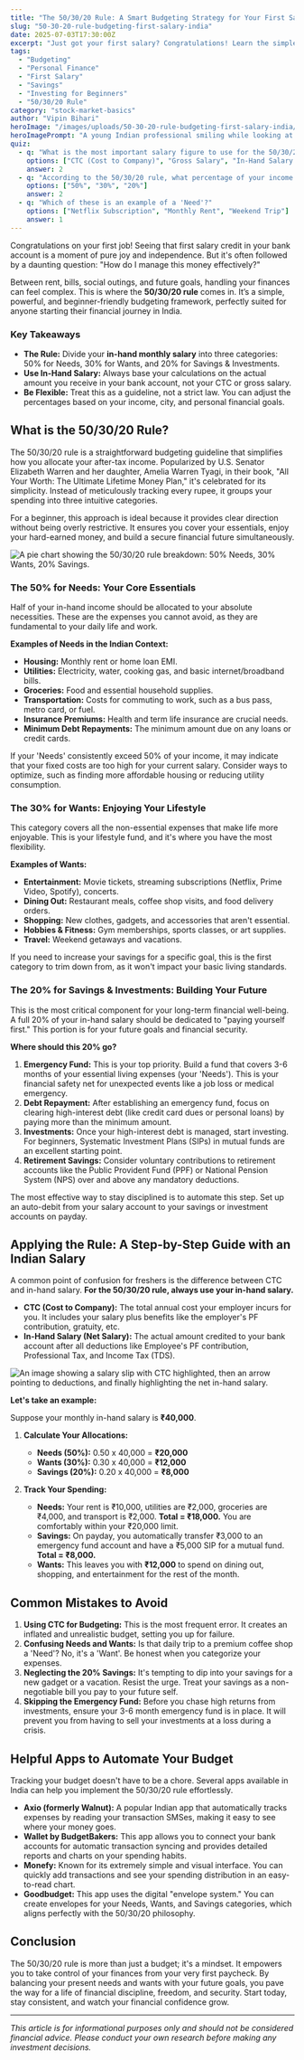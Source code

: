 ```yaml
---
title: "The 50/30/20 Rule: A Smart Budgeting Strategy for Your First Salary in India"
slug: "50-30-20-rule-budgeting-first-salary-india"
date: 2025-07-03T17:30:00Z
excerpt: "Just got your first salary? Congratulations! Learn the simple yet powerful 50/30/20 rule to manage your money, save for your goals, and enjoy life without financial stress. This guide is perfect for Indian beginners."
tags:
  - "Budgeting"
  - "Personal Finance"
  - "First Salary"
  - "Savings"
  - "Investing for Beginners"
  - "50/30/20 Rule"
category: "stock-market-basics"
author: "Vipin Bihari"
heroImage: "/images/uploads/50-30-20-rule-budgeting-first-salary-india/hero-image.jpg"
heroImagePrompt: "A young Indian professional smiling while looking at their laptop, with a graphic overlay of a 50/30/20 pie chart, symbolizing financial planning."
quiz:
  - q: "What is the most important salary figure to use for the 50/30/20 rule?"
    options: ["CTC (Cost to Company)", "Gross Salary", "In-Hand Salary (after all deductions)"]
    answer: 2
  - q: "According to the 50/30/20 rule, what percentage of your income should be allocated to Savings & Investments?"
    options: ["50%", "30%", "20%"]
    answer: 2
  - q: "Which of these is an example of a 'Need'?"
    options: ["Netflix Subscription", "Monthly Rent", "Weekend Trip"]
    answer: 1
---
```


Congratulations on your first job! Seeing that first salary credit in your bank account is a moment of pure joy and independence. But it's often followed by a daunting question: "How do I manage this money effectively?"

Between rent, bills, social outings, and future goals, handling your finances can feel complex. This is where the **50/30/20 rule** comes in. It’s a simple, powerful, and beginner-friendly budgeting framework, perfectly suited for anyone starting their financial journey in India.

### Key Takeaways
*   **The Rule:** Divide your **in-hand monthly salary** into three categories: 50% for Needs, 30% for Wants, and 20% for Savings & Investments.
*   **Use In-Hand Salary:** Always base your calculations on the actual amount you receive in your bank account, not your CTC or gross salary.
*   **Be Flexible:** Treat this as a guideline, not a strict law. You can adjust the percentages based on your income, city, and personal financial goals.

## What is the 50/30/20 Rule?

The 50/30/20 rule is a straightforward budgeting guideline that simplifies how you allocate your after-tax income. Popularized by U.S. Senator Elizabeth Warren and her daughter, Amelia Warren Tyagi, in their book, "All Your Worth: The Ultimate Lifetime Money Plan," it's celebrated for its simplicity. Instead of meticulously tracking every rupee, it groups your spending into three intuitive categories.

For a beginner, this approach is ideal because it provides clear direction without being overly restrictive. It ensures you cover your essentials, enjoy your hard-earned money, and build a secure financial future simultaneously.

![A pie chart showing the 50/30/20 rule breakdown: 50% Needs, 30% Wants, 20% Savings.](/images/uploads/50-30-20-rule-budgeting-first-salary-india/50-30-20-breakdown.png)

### **The 50% for Needs: Your Core Essentials**

Half of your in-hand income should be allocated to your absolute necessities. These are the expenses you cannot avoid, as they are fundamental to your daily life and work.

**Examples of Needs in the Indian Context:**
*   **Housing:** Monthly rent or home loan EMI.
*   **Utilities:** Electricity, water, cooking gas, and basic internet/broadband bills.
*   **Groceries:** Food and essential household supplies.
*   **Transportation:** Costs for commuting to work, such as a bus pass, metro card, or fuel.
*   **Insurance Premiums:** Health and term life insurance are crucial needs.
*   **Minimum Debt Repayments:** The minimum amount due on any loans or credit cards.

If your 'Needs' consistently exceed 50% of your income, it may indicate that your fixed costs are too high for your current salary. Consider ways to optimize, such as finding more affordable housing or reducing utility consumption.

### **The 30% for Wants: Enjoying Your Lifestyle**

This category covers all the non-essential expenses that make life more enjoyable. This is your lifestyle fund, and it's where you have the most flexibility.

**Examples of Wants:**
*   **Entertainment:** Movie tickets, streaming subscriptions (Netflix, Prime Video, Spotify), concerts.
*   **Dining Out:** Restaurant meals, coffee shop visits, and food delivery orders.
*   **Shopping:** New clothes, gadgets, and accessories that aren't essential.
*   **Hobbies & Fitness:** Gym memberships, sports classes, or art supplies.
*   **Travel:** Weekend getaways and vacations.

If you need to increase your savings for a specific goal, this is the first category to trim down from, as it won't impact your basic living standards.

### **The 20% for Savings & Investments: Building Your Future**

This is the most critical component for your long-term financial well-being. A full 20% of your in-hand salary should be dedicated to "paying yourself first." This portion is for your future goals and financial security.

**Where should this 20% go?**
1.  **Emergency Fund:** This is your top priority. Build a fund that covers 3-6 months of your essential living expenses (your 'Needs'). This is your financial safety net for unexpected events like a job loss or medical emergency.
2.  **Debt Repayment:** After establishing an emergency fund, focus on clearing high-interest debt (like credit card dues or personal loans) by paying more than the minimum amount.
3.  **Investments:** Once your high-interest debt is managed, start investing. For beginners, Systematic Investment Plans (SIPs) in mutual funds are an excellent starting point.
4.  **Retirement Savings:** Consider voluntary contributions to retirement accounts like the Public Provident Fund (PPF) or National Pension System (NPS) over and above any mandatory deductions.

The most effective way to stay disciplined is to automate this step. Set up an auto-debit from your salary account to your savings or investment accounts on payday.

## Applying the Rule: A Step-by-Step Guide with an Indian Salary

A common point of confusion for freshers is the difference between CTC and in-hand salary. **For the 50/30/20 rule, always use your in-hand salary.**

*   **CTC (Cost to Company):** The total annual cost your employer incurs for you. It includes your salary plus benefits like the employer's PF contribution, gratuity, etc.
*   **In-Hand Salary (Net Salary):** The actual amount credited to your bank account after all deductions like Employee's PF contribution, Professional Tax, and Income Tax (TDS).

![An image showing a salary slip with CTC highlighted, then an arrow pointing to deductions, and finally highlighting the net in-hand salary.](/images/uploads/50-30-20-rule-budgeting-first-salary-india/ctc-vs-inhand.png)

**Let's take an example:**

Suppose your monthly in-hand salary is **₹40,000**.

1.  **Calculate Your Allocations:**
    *   **Needs (50%):** 0.50 x 40,000 = **₹20,000**
    *   **Wants (30%):** 0.30 x 40,000 = **₹12,000**
    *   **Savings (20%):** 0.20 x 40,000 = **₹8,000**

2.  **Track Your Spending:**
    *   **Needs:** Your rent is ₹10,000, utilities are ₹2,000, groceries are ₹4,000, and transport is ₹2,000. **Total = ₹18,000.** You are comfortably within your ₹20,000 limit.
    *   **Savings:** On payday, you automatically transfer ₹3,000 to an emergency fund account and have a ₹5,000 SIP for a mutual fund. **Total = ₹8,000.**
    *   **Wants:** This leaves you with **₹12,000** to spend on dining out, shopping, and entertainment for the rest of the month.

## Common Mistakes to Avoid
1.  **Using CTC for Budgeting:** This is the most frequent error. It creates an inflated and unrealistic budget, setting you up for failure.
2.  **Confusing Needs and Wants:** Is that daily trip to a premium coffee shop a 'Need'? No, it's a 'Want'. Be honest when you categorize your expenses.
3.  **Neglecting the 20% Savings:** It's tempting to dip into your savings for a new gadget or a vacation. Resist the urge. Treat your savings as a non-negotiable bill you pay to your future self.
4.  **Skipping the Emergency Fund:** Before you chase high returns from investments, ensure your 3-6 month emergency fund is in place. It will prevent you from having to sell your investments at a loss during a crisis.

## Helpful Apps to Automate Your Budget

Tracking your budget doesn't have to be a chore. Several apps available in India can help you implement the 50/30/20 rule effortlessly.

*   **Axio (formerly Walnut):** A popular Indian app that automatically tracks expenses by reading your transaction SMSes, making it easy to see where your money goes.
*   **Wallet by BudgetBakers:** This app allows you to connect your bank accounts for automatic transaction syncing and provides detailed reports and charts on your spending habits.
*   **Monefy:** Known for its extremely simple and visual interface. You can quickly add transactions and see your spending distribution in an easy-to-read chart.
*   **Goodbudget:** This app uses the digital "envelope system." You can create envelopes for your Needs, Wants, and Savings categories, which aligns perfectly with the 50/30/20 philosophy.

## Conclusion

The 50/30/20 rule is more than just a budget; it's a mindset. It empowers you to take control of your finances from your very first paycheck. By balancing your present needs and wants with your future goals, you pave the way for a life of financial discipline, freedom, and security. Start today, stay consistent, and watch your financial confidence grow.

***

*This article is for informational purposes only and should not be considered financial advice. Please conduct your own research before making any investment decisions.*